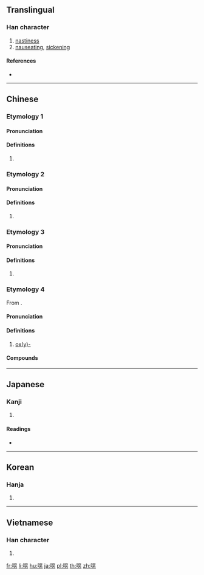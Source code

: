 {{character info/new}}
{{also|恶|𫫖|𫫇}}
==Translingual==
{{Han simplified forms|噁|𫫖|恶|ex=y}}

===Han character===
{{Han char|rn=30|rad=口|as=12|sn=15|four=61031|canj=RMMP|ids=⿰口惡}}

# [[nastiness]]
# [[nauseating]], [[sickening]]

====References====
* {{Han ref|kx=0208.050|dkj=04285|dj=0431.020|hdz=10681.050|uh=5641|ud=22081|bh=E4FA|bd=58618}}

----

==Chinese==

===Etymology 1===
{{zh-forms|s=恶|t2=惡}}

====Pronunciation====
{{zh-pron
|m=ě
|c=ok3
|h=pfs=
|md=
|mn=
|w=
|mc=
|oc=
|cat=
}}

====Definitions====
{{zh-hanzi}}

# {{zh-only used in|噁心/恶心}}

===Etymology 2===
{{zh-forms|s=恶}}

====Pronunciation====
{{zh-pron
|m=wù
|c=wu3
|h=pfs=
|md=
|mn=
|w=
|mc=y
|oc=y
|cat=
}}

====Definitions====
{{zh-hanzi}}

# {{zh-only used in|喑噁/喑恶}}

===Etymology 3===
{{zh-forms|s=恶}}

====Pronunciation====
{{zh-pron
|m=wò
|c=
|h=pfs=
|md=
|mn=
|w=
|mc=
|oc=
|cat=
}}

====Definitions====
{{zh-hanzi}}

# {{zh-only used in|噁噁/恶恶}}

===Etymology 4===
{{zh-forms|s=𫫇}}
From {{der|zh|en|oxy-|ox(y)-}}.

====Pronunciation====
{{zh-pron
|m=è,ě,2nb=Taiwan
|c=ok3
|h=pfs=
|md=
|mn=
|w=
|mc=
|oc=
|cat=
}}

====Definitions====
{{zh-hanzi}}

# {{lb|zh|chemistry}} {{n-g|Used as a transliteration character:}} [[oxy-|ox(y)-]]

====Compounds====
{{zh-der|二噁烷/二𫫇烷|二噁英/二𫫇英|噁丁環/𫫇丁环|噁唑/𫫇唑|噁唑烷/𫫇唑烷|噁庚因/𫫇庚因|噁庚英/𫫇庚英|噁唑啉/𫫇唑啉}}

----

==Japanese==

===Kanji===
{{ja-kanji|grade=|rs=口12|style=ky|shin=𫫖}}

# {{defn|lang=ja|sort=口12}}

====Readings====
* {{ja-readings|on=[[お]] (o), [[う]] (u), [[あく]] (aku)|kun=[[おこる]] (okoru)}}

----

==Korean==

===Hanja===
{{ko-hanja|hangeul=오|rv=o|mr=o}}

# {{defn|lang=ko|sort=口12}}

----

==Vietnamese==

===Han character===
{{vi-hantu|[[ạc]]|rs=口12}}

# {{defn|lang=vi|sort=口12}}

[[fr:噁]]
[[li:噁]]
[[hu:噁]]
[[ja:噁]]
[[pl:噁]]
[[th:噁]]
[[zh:噁]]